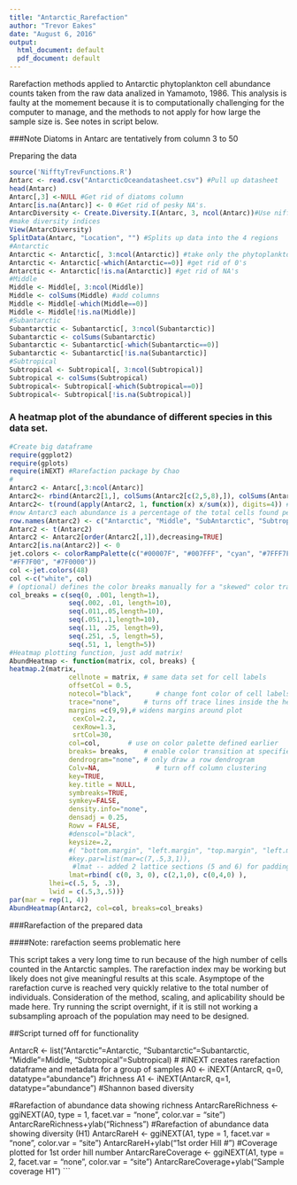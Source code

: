 ```yaml
---
title: "Antarctic_Rarefaction"
author: "Trevor Eakes"
date: "August 6, 2016"
output:
  html_document: default
  pdf_document: default
---
```

Rarefaction methods applied to Antarctic phytoplankton cell abundance counts taken from the raw data analized in Yamamoto, 1986. This analysis is faulty at the momement because it is to computationally challenging for the computer to manage, and the methods to not apply for how large the sample size is. See notes in script below.

###Note Diatoms in Antarc are tentatively from column 3 to 50

Preparing the data
```r
source('NifftyTrevFunctions.R')
Antarc <- read.csv("AntarcticOceandatasheet.csv") #Pull up datasheet
head(Antarc)
Antarc[,3] <-NULL #Get rid of diatoms column
Antarc[is.na(Antarc)] <- 0 #Get rid of pesky NA's. 
AntarcDiversity <- Create.Diversity.I(Antarc, 3, ncol(Antarc))#Use niffty function to 
#make diversity indices
View(AntarcDiversity)
SplitData(Antarc, "Location", "") #Splits up data into the 4 regions
#Antarctic
Antarctic <- Antarctic[, 3:ncol(Antarctic)] #take only the phytoplankton here 
Antarctic <- Antarctic[-which(Antarctic==0)] #get rid of 0's
Antarctic <- Antarctic[!is.na(Antarctic)] #get rid of NA's
#Middle
Middle <- Middle[, 3:ncol(Middle)]
Middle <- colSums(Middle) #add columns
Middle <- Middle[-which(Middle==0)]
Middle <- Middle[!is.na(Middle)]
#Subantarctic
Subantarctic <- Subantarctic[, 3:ncol(Subantarctic)]
Subantarctic <- colSums(Subantarctic)
Subantarctic <- Subantarctic[-which(Subantarctic==0)]
Subantarctic <- Subantarctic[!is.na(Subantarctic)]
#Subtropical
Subtropical <- Subtropical[, 3:ncol(Subtropical)]
Subtropical <- colSums(Subtropical)
Subtropical<- Subtropical[-which(Subtropical==0)]
Subtropical<- Subtropical[!is.na(Subtropical)]                                                    
```

### A heatmap plot of the abundance of different species in this data set.

```r
#Create big dataframe 
require(ggplot2)
require(gplots)
require(iNEXT) #Rarefaction package by Chao
#
Antarc2 <- Antarc[,3:ncol(Antarc)]
Antarc2<- rbind(Antarc2[1,], colSums(Antarc2[c(2,5,8),]), colSums(Antarc2[c(3,4,7),]), colSums(Antarc2[c(6,9),]))
Antarc2<- t(round(apply(Antarc2, 1, function(x) x/sum(x)), digits=4)) #simplified for easy plotting,
#now Antarc3 each abundance is a percentage of the total cells found per region
row.names(Antarc2) <- c("Antarctic", "Middle", "SubAntarctic", "Subtropical")
Antarc2 <- t(Antarc2)
Antarc2 <- Antarc2[order(Antarc2[,1]),decreasing=TRUE]
Antarc2[is.na(Antarc2)] <- 0
jet.colors <- colorRampPalette(c("#00007F", "#007FFF", "cyan", "#7FFF7F", "yellow",
"#FF7F00", "#7F0000"))
col <-jet.colors(48)
col <-c("white", col)
# (optional) defines the color breaks manually for a "skewed" color transition
col_breaks = c(seq(0, .001, length=1), 
               seq(.002, .01, length=10),
               seq(.011,.05,length=10),              
               seq(.051,.1,length=10),
               seq(.11, .25, length=9),
               seq(.251, .5, length=5),
               seq(.51, 1, length=5))
#Heatmap plotting function, just add matrix!
AbundHeatmap <- function(matrix, col, breaks) {
heatmap.2(matrix,
               cellnote = matrix, # same data set for cell labels
               offsetCol = 0.5,
               notecol="black",      # change font color of cell labels to black
               trace="none",      # turns off trace lines inside the heat map
               margins =c(9,9),# widens margins around plot
                cexCol=2.2,
                cexRow=1.3,
                srtCol=30,
               col=col,       # use on color palette defined earlier 
               breaks= breaks,    # enable color transition at specified limits
               dendrogram="none", # only draw a row dendrogram
               Colv=NA,              # turn off column clustering
               key=TRUE,
               key.title = NULL,
               symbreaks=TRUE,
               symkey=FALSE,
               density.info="none",
               densadj = 0.25,
               Rowv = FALSE,
               #denscol="black",
               keysize=.2,
               #( "bottom.margin", "left.margin", "top.margin", "left.margin" )
               #key.par=list(mar=c(7,.5,3,1)),
                #lmat -- added 2 lattice sections (5 and 6) for padding
               lmat=rbind( c(0, 3, 0), c(2,1,0), c(0,4,0) ), 
          lhei=c(.5, 5, .3),
          lwid = c(.5,3,.5))}
par(mar = rep(1, 4))
AbundHeatmap(Antarc2, col=col, breaks=col_breaks)


```
###Rarefaction of the prepared data

####Note: rarefaction seems problematic here

This script takes a very long time to run because of the high number of cells counted in the Antarctic samples. The rarefaction index may be working but likely does not give meaningful results at this scale. Asymptope of the rarefaction curve is reached very quickly relative to the total number of individuals. Consideration of the method, scaling, and aplicability should be made here. Try running the script overnight, if it is still not working a subsampling aproach of the population may need to be designed. 

##Script turned off for functionality

AntarcR <- list("Antarctic"=Antarctic, "Subantarctic"=Subantarctic, "Middle"=Middle, "Subtropical"=Subtropical)
#
#INEXT creates rarefaction dataframe and metadata for a group of samples
A0 <- iNEXT(AntarcR, q=0,  datatype="abundance") #richness 
A1 <- iNEXT(AntarcR, q=1,  datatype="abundance") #Shannon based diversity

#Rarefaction of abundance data showing richness
AntarcRareRichness <- ggiNEXT(A0, type = 1, facet.var = "none", color.var = "site") 
AntarcRareRichness+ylab("Richness")
#Rarefaction of abundance data showing diversity (H1)
AntarcRareH <- ggiNEXT(A1, type = 1, facet.var = "none", color.var = "site") 
AntarcRareH+ylab("1st order Hill #")
#Coverage plotted for 1st order hill number
AntarcRareCoverage <- ggiNEXT(A1, type = 2, facet.var = "none", color.var = "site")
AntarcRareCoverage+ylab("Sample coverage H1")
```
